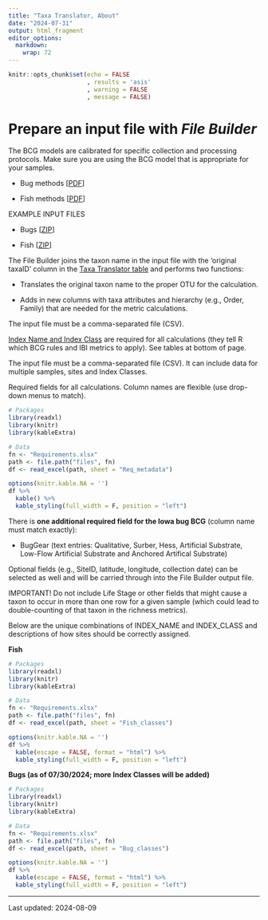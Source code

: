 ```yaml
---
title: "Taxa Translator, About"
date: "2024-07-31"
output: html_fragment
editor_options: 
  markdown: 
    wrap: 72
---
```


```r
knitr::opts_chunk$set(echo = FALSE
                      , results = 'asis'
                      , warning = FALSE
                      , message = FALSE)
```

# Prepare an input file with *File Builder*

The BCG models are calibrated for specific collection and processing
protocols. Make sure you are using the BCG model that is appropriate for
your samples.

-   Bug methods
    [<a href="https://github.com/Blocktt/GreatPlainsBCGCalc/raw/main/inst/apps/GreatPlainsBCGCalc/www/links/GP_Bug_Methods_20240730.pdf" target="blank">PDF</a>]

-   Fish methods
    [<a href="https://github.com/Blocktt/GreatPlainsBCGCalc/raw/main/inst/apps/GreatPlainsBCGCalc/www/links/GP_Fish_Methods_20240730.pdf" target="blank">PDF</a>]

EXAMPLE INPUT FILES

-   Bugs
    [<a href="https://github.com/Blocktt/GreatPlainsBCGCalc/raw/main/inst/apps/GreatPlainsBCGCalc/www/links/TestFiles_FileBuilder_Bugs_20240730.zip" target="blank">ZIP</a>]

-   Fish
    [[ZIP](links/TestFiles_FileBuilder_Fish_20240809.zip)]

The File Builder joins the taxon name in the input file with the
‘original taxaID’ column in the
<a href="https://github.com/leppott/BioMonTools_SupportFiles/tree/main/data/taxa_official/GP" target="blank">Taxa
Translator table</a> and performs two functions:

-   Translates the original taxon name to the proper OTU for the
    calculation.

-   Adds in new columns with taxa attributes and hierarchy (e.g., Order,
    Family) that are needed for the metric calculations.

The input file must be a comma-separated file (CSV).

<a href="https://github.com/Blocktt/GreatPlainsBCGCalc/raw/main/inst/apps/GreatPlainsBCGCalc/www/links/IndexNameClass_20240730.zip" target="blank">Index
Name and Index Class</a> are required for all calculations (they tell R
which BCG rules and IBI metrics to apply). See tables at bottom of page.

The input file must be a comma-separated file (CSV). It can include data
for multiple samples, sites and Index Classes.

Required fields for all calculations. Column names are flexible (use
drop-down menus to match).

```r
# Packages
library(readxl)
library(knitr)
library(kableExtra)

# Data
fn <- "Requirements.xlsx"
path <- file.path("files", fn)
df <- read_excel(path, sheet = "Req_metadata")

options(knitr.kable.NA = '')
df %>%
  kable() %>%
  kable_styling(full_width = F, position = "left")
```

There is **one additional required field for the Iowa bug BCG** (column
name must match exactly):

-   BugGear (text entries: Qualitative, Surber, Hess, Artificial
    Substrate, Low-Flow Artificial Substrate and Anchored Artifical
    Substrate)

Optional fields (e.g., SiteID, latitude, longitude, collection date) can
be selected as well and will be carried through into the File Builder
output file.

IMPORTANT! Do not include Life Stage or other fields that might cause a
taxon to occur in more than one row for a given sample (which could lead
to double-counting of that taxon in the richness metrics).

Below are the unique combinations of INDEX_NAME and INDEX_CLASS and
descriptions of how sites should be correctly assigned.

**Fish**

```r
# Packages
library(readxl)
library(knitr)
library(kableExtra)

# Data
fn <- "Requirements.xlsx"
path <- file.path("files", fn)
df <- read_excel(path, sheet = "Fish_classes")

options(knitr.kable.NA = '')
df %>%
  kable(escape = FALSE, format = "html") %>%
  kable_styling(full_width = F, position = "left")
```

**Bugs (as of 07/30/2024; more Index Classes will be added)**

```r
# Packages
library(readxl)
library(knitr)
library(kableExtra)

# Data
fn <- "Requirements.xlsx"
path <- file.path("files", fn)
df <- read_excel(path, sheet = "Bug_classes")

options(knitr.kable.NA = '')
df %>%
  kable(escape = FALSE, format = "html") %>%
  kable_styling(full_width = F, position = "left")
```

------------------------------------------------------------------------

Last updated: 2024-08-09
